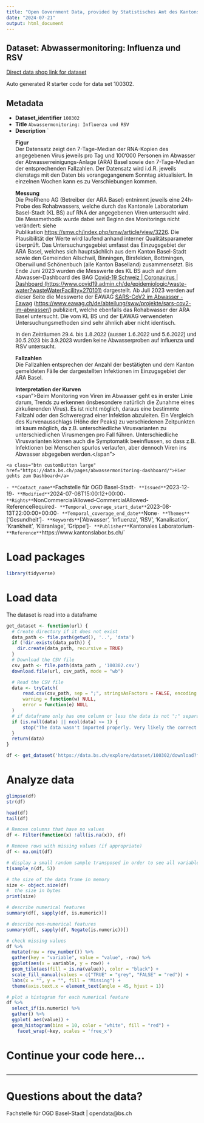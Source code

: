 ```yaml
---
title: "Open Government Data, provided by Statistisches Amt des Kantons Basel-Stadt - Fachstelle OGD"
date: "2024-07-21"
output: html_document
---
```


## Dataset: Abwassermonitoring: Influenza und RSV

[Direct data shop link for dataset](https://data.bs.ch/explore/dataset/100302)

Auto generated R starter code for data set 100302.

## Metadata

- **Dataset_identifier** `100302`
- **Title** `Abwassermonitoring: Influenza und RSV`
- **Description** `<p><b>Figur<br></b><span>Der Datensatz zeigt den 7-Tage-Median der RNA-Kopien des angegebenen Virus jeweils pro Tag und 100‘000 Personen im Abwasser der Abwasserreinigungs-Anlage (ARA) Basel sowie den 7-Tage-Median der entsprechenden Fallzahlen. Der Datensatz wird i.d.R. jeweils dienstags mit den Daten bis vorangegangenem Sonntag aktualisiert. In einzelnen Wochen kann es zu Verschiebungen kommen.</span></p><p><span style="font-weight: bolder;">Messung<br></span>Die ProRheno AG (Betreiber der ARA Basel) entnimmt jeweils eine 24h-Probe des Rohabwassers, welche durch das Kantonale Laboratorium Basel-Stadt (KL BS) auf RNA der angegebenen Viren untersucht wird. Die Messmethodik wurde dabei seit Beginn des Monitorings nicht verändert: siehe Publikation <a href="https://smw.ch/index.php/smw/article/view/3226" target="_blank">https://smw.ch/index.php/smw/article/view/3226</a>. Die Plausibilität der Werte wird laufend anhand interner Qualitätsparameter überprüft. Das Untersuchungsgebiet umfasst das Einzugsgebiet der ARA Basel, welches sich hauptsächlich aus dem Kanton Basel-Stadt sowie den Gemeinden Allschwil, Binningen, Birsfelden, Bottmingen, Oberwil und Schönenbuch (alle Kanton Baselland) zusammensetzt. Bis Ende Juni 2023 wurden die Messwerte des KL BS auch auf dem Abwasser-Dashboard des BAG <a href="https://www.covid19.admin.ch/de/epidemiologic/waste-water?wasteWaterFacility=270101" target="_blank">Covid-⁠19 Schweiz | Coronavirus | Dashboard (https://www.covid19.admin.ch/de/epidemiologic/waste-water?wasteWaterFacility=270101)</a> dargestellt. Ab Juli 2023 werden auf dieser Seite die Messwerte der EAWAG <a href="https://www.eawag.ch/de/abteilung/sww/projekte/sars-cov2-im-abwasser/" target="_blank">SARS-CoV2 im Abwasser - Eawag</a> (<a href="https://www.eawag.ch/de/abteilung/sww/projekte/sars-cov2-im-abwasser/" target="_blank">https://www.eawag.ch/de/abteilung/sww/projekte/sars-cov2-im-abwasser/</a>) publiziert, welche ebenfalls das Rohabwasser der ARA Basel untersucht. Die vom KL BS und der EAWAG verwendeten Untersuchungsmethoden sind sehr ähnlich aber nicht identisch.</p><p><span style='font-size:11.0pt;font-family:"Arial",sans-serif;
mso-fareast-font-family:Calibri;mso-fareast-theme-font:minor-latin;mso-ansi-language:
DE-CH;mso-fareast-language:EN-US;mso-bidi-language:AR-SA'>In den Zeiträumen
29.4. bis 1.8.2022 (ausser 1.6.2022 und 5.6.2022) und 30.5.2023 bis 3.9.2023
wurden keine Abwasserproben auf Influenza und RSV untersucht.</span><br></p><p><b>Fallzahlen <br></b>Die Fallzahlen entsprechen der Anzahl der bestätigten und dem Kanton gemeldeten Fälle der dargestellten Infektionen im Einzugsgebiet der ARA Basel.<br></p><p><b>Interpretation der Kurven<br></b><span">Beim Monitoring von Viren im Abwasser geht es in erster Linie darum, Trends zu erkennen (insbesondere natürlich die Zunahme eines zirkulierenden Virus). Es ist nicht möglich, daraus eine bestimmte Fallzahl oder den Schweregrad einer Infektion abzuleiten. Ein Vergleich des Kurvenausschlags (Höhe der Peaks) zu verschiedenen Zeitpunkten ist kaum möglich, da z.B. unterschiedliche Virusvarianten zu unterschiedlichen Virusmengen pro Fall führen. Unterschiedliche Virusvarianten können auch die Symptomatik beeinflussen, so dass z.B. Infektionen bei Menschen spurlos verlaufen, aber dennoch Viren ins Abwasser abgegeben werden.</span"></p>

<div class="html_button btn-left">
    <a class="btn customButton large" href="https://data.bs.ch/pages/abwassermonitoring-dashboard/">Hier gehts zum Dashboard</a>
</div>`
- **Contact_name** `Fachstelle für OGD Basel-Stadt`
- **Issued** `2023-12-19`
- **Modified** `2024-07-08T15:00:12+00:00`
- **Rights** `NonCommercialAllowed-CommercialAllowed-ReferenceRequired`
- **Temporal_coverage_start_date** `2023-08-13T22:00:00+00:00`
- **Temporal_coverage_end_date** `None`
- **Themes** `['Gesundheit']`
- **Keywords** `['Abwasser', 'Influenza', 'RSV', 'Kanalisation', 'Krankheit', 'Kläranlage', 'Grippe']`
- **Publisher** `Kantonales Laboratorium`
- **Reference** `https://www.kantonslabor.bs.ch/`


# Load packages

```r

library(tidyverse)
```

# Load data

The dataset is read into a dataframe

```r
get_dataset <- function(url) {
  # Create directory if it does not exist
  data_path <- file.path(getwd(), '..', 'data')
  if (!dir.exists(data_path)) {
    dir.create(data_path, recursive = TRUE)
  }
  # Download the CSV file
  csv_path <- file.path(data_path , '100302.csv')
  download.file(url, csv_path, mode = "wb")

  # Read the CSV file
  data <- tryCatch(
      read.csv(csv_path, sep = ";", stringsAsFactors = FALSE, encoding = "UTF-8"),
      warning = function(w) NULL,
      error = function(e) NULL
  )
  # if dataframe only has one column or less the data is not ";" separated
  if (is.null(data) || ncol(data) <= 1) {
      stop("The data wasn't imported properly. Very likely the correct separator couldn't be found.\nPlease check the dataset manually and adjust the code.")
  }
  return(data)
}
```

```r

df <- get_dataset('https://data.bs.ch/explore/dataset/100302/download?format=csv&timezone=Europe%2FZurich')

```

# Analyze data

```r

glimpse(df)
str(df)

head(df)
tail(df)

```

```r
# Remove columns that have no values
df <- Filter(function(x) !all(is.na(x)), df)

# Remove rows with missing values (if appropriate)
df <- na.omit(df)
```

```r
# display a small random sample transposed in order to see all variables
t(sample_n(df, 5))
```

```r
# the size of the data frame in memory
size <- object.size(df)
#  the size in bytes
print(size)
```

```r
# describe numerical features
summary(df[, sapply(df, is.numeric)])
```

```r
# describe non-numerical features
summary(df[, sapply(df, Negate(is.numeric))])
```

```r
# check missing values
df %>%
  mutate(row = row_number()) %>%
  gather(key = "variable", value = "value", -row) %>%
  ggplot(aes(x = variable, y = row)) +
  geom_tile(aes(fill = is.na(value)), color = "black") +
  scale_fill_manual(values = c("TRUE" = "grey", "FALSE" = "red")) +
  labs(x = "", y = "", fill = "Missing") +
  theme(axis.text.x = element_text(angle = 45, hjust = 1))
```

```r
# plot a histogram for each numerical feature
df %>%
  select_if(is.numeric) %>%
  gather() %>%
  ggplot( aes(value)) +
  geom_histogram(bins = 10, color = "white", fill = "red") +
    facet_wrap(~key, scales = 'free_x')
```

# Continue your code here...

```r

```
------------------------------------------------------------------------

# Questions about the data?

Fachstelle für OGD Basel-Stadt | opendata@bs.ch

